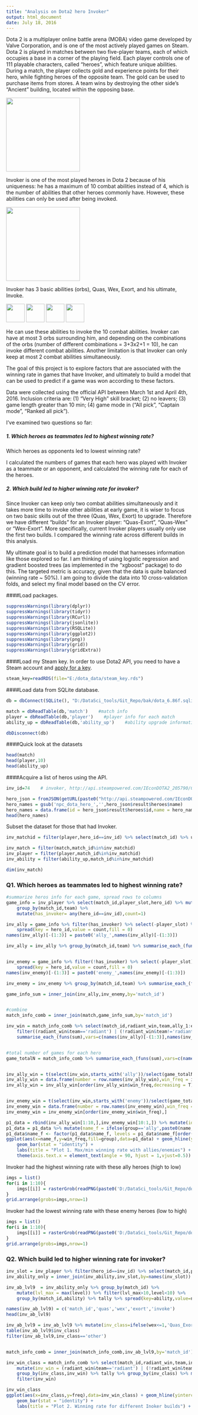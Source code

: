 ```yaml
---
title: "Analysis on Dota2 hero Invoker"
output: html_document
date: July 18, 2016
---
```


Dota 2 is a multiplayer online battle arena (MOBA) video game developed by Valve Corporation, and is one of the most actively played games on Steam. Dota 2 is played in matches between two five-player teams, each of which occupies a base in a corner of the playing field. Each player controls one of 111 playable characters, called "heroes", which feature unique abilities. During a match, the player collects gold and experience points for their hero, while fighting heroes of the opposite team. The gold can be used to purchase items from stores. A team wins by destroying the other side's "Ancient" building, located within the opposing base.

<img src="figure/dota_2_logo.png" width="200px"/>

Invoker is one of the most played heroes in Dota 2 because of his uniqueness: he has a maximum of 10 combat abilities instead of 4, which is the number of abilities that other heroes commonly have. However, these abilities can only be used after being invoked. 

<img src="figure/invoker.png" width="200px"/>

Invoker has 3 basic abilities (orbs), Quas, Wex, Exort, and his ultimate, Invoke. 

<img src="figure/Quas_icon.png" width="50px"/>
<img src="figure/Wex_icon.png" width="50px"/>
<img src="figure/Exort_icon.png" width="50px"/> 
<img src="figure/Invoke_icon.png" width="50px"/> 

He can use these abilities to invoke the 10 combat abilities. Invoker can have at most 3 orbs surrounding him, and depending on the combinations of the orbs (number of different combinations = 3+3x2+1 = 10), he can invoke different combat abilities. Another limitation is that Invoker can only keep at most 2 combat abilities simultaneously. 

The goal of this project is to explore factors that are associated with the winning rate in games that have Invoker, and ultimately to build a model that can be used to predict if a game was won according to these factors.

Data were collected using the official API between March 1st and April 4th, 2016. Inclusion criteria are: (1) "Very High" skill bracket; (2) no leavers; (3) game length greater than 10 min; (4) game mode in ("All pick", "Captain mode", "Ranked all pick"). 

I've examined two questions so far: 

##### 1. Which heroes as teammates led to highest winning rate? 
Which heroes as opponents led to lowest winning rate?

I calculated the numbers of games that each hero was played with Invoker as a teammate or an opponent, and calculated the winning rate for each of the heroes.

##### 2. Which build led to higher winning rate for invoker?

Since Invoker can keep only two combat abilities simultaneously and it takes more time to invoke other abilities at early game, it is wiser to focus on two basic skills out of the three (Quas, Wex, Exort) to upgrade. Therefore we have different "builds" for an Invoker player: "Quas-Exort", "Quas-Wex" or "Wex-Exort". More specifically, current Invoker players usually only use the first two builds. I compared the winning rate across different builds in this analysis.

My ultimate goal is to build a prediction model that harnesses information like those explored so far. I am thinking of using logistic regression and gradient boosted trees (as implemented in the "xgboost" package) to do this. The targeted metric is accuracy, given that the data is quite balanced (winning rate ~ 50%). I am going to divide the data into 10 cross-validation folds, and select my final model based on the CV error.


####Load packages.
```r
suppressWarnings(library(dplyr))
suppressWarnings(library(tidyr))
suppressWarnings(library(RCurl))
suppressWarnings(library(jsonlite))
suppressWarnings(library(RSQLite))
suppressWarnings(library(ggplot2))
suppressWarnings(library(png))
suppressWarnings(library(grid))
suppressWarnings(library(gridExtra))
```

  
####Load my Steam key. 
In order to use Dota2 API, you need to have a Steam account and [apply for a key](https://steamcommunity.com/dev).

```r
steam_key=readRDS(file="E:/dota_data/steam_key.rds")
```


####Load data from SQLite database.
```r
db = dbConnect(SQLite(), "D:/DataSci_tools/Git_Repo/bak/dota_6.86f.sqlite3")

match = dbReadTable(db,'match')    #match info
player = dbReadTable(db,'player')    #player info for each match
ability_up = dbReadTable(db,'ability_up')    #ability upgrade information for each player

dbDisconnect(db)
```


####Quick look at the datasets
```r
head(match)
head(player,10)
head(ability_up)
```


####Acquire a list of heros using the API.
```r
inv_id=74    # invoker, http://api.steampowered.com/IEconDOTA2_205790/GetHeroes/v0001/?language=en&key=steam_key

hero_json = fromJSON(getURL(paste0("http://api.steampowered.com/IEconDOTA2_205790/GetHeroes/v0001/?language=en&key=",steam_key)))
hero_names = gsub('npc_dota_hero_','',hero_json$result$heroes$name)
hero_names = data.frame(id = hero_json$result$heroes$id,name = hero_names,stringsAsFactors = F)
head(hero_names)
```

Subset the dataset for those that had Invoker.

```r
inv_matchid = filter(player,hero_id==inv_id) %>% select(match_id) %>% unlist

inv_match = filter(match,match_id%in%inv_matchid)
inv_player = filter(player,match_id%in%inv_matchid)
inv_ability = filter(ability_up,match_id%in%inv_matchid)

dim(inv_match)
```


### Q1. Which heroes as teammates led to highest winning rate? 

```r
#summarize heros info for each game, spread rows to columns
game_info = inv_player %>% select(match_id,player_slot,hero_id) %>% mutate(team = ifelse(player_slot<5,'radiant','dire')) %>%
    group_by(match_id,team) %>%
    mutate(has_invoker= any(hero_id==inv_id),count=1)

inv_ally = game_info %>% filter(has_invoker) %>% select(-player_slot) %>%
    spread(key = hero_id,value = count,fill = 0)
names(inv_ally)[-(1:3)] = paste0('ally_',names(inv_ally)[-(1:3)])

inv_ally = inv_ally %>% group_by(match_id,team) %>% summarise_each_(funs(mean(.,na.rm=T)),names(inv_ally)[-(1:3)]) %>% select(-ally_74)  #remove invoker from the ally list


inv_enemy = game_info %>% filter(!has_invoker) %>% select(-player_slot) %>%
    spread(key = hero_id,value = count,fill = 0)
names(inv_enemy)[-(1:3)] = paste0('enemy_',names(inv_enemy)[-(1:3)])

inv_enemy = inv_enemy %>% group_by(match_id,team) %>% summarise_each_(funs(mean(.,na.rm=T)),names(inv_enemy)[-(1:3)]) %>% select(-team)

game_info_sum = inner_join(inv_ally,inv_enemy,by='match_id')


#combine
match_info_comb = inner_join(match,game_info_sum,by='match_id')

inv_win = match_info_comb %>% select(match_id,radiant_win,team,ally_1:enemy_113) %>% 
    filter((radiant_win&team=='radiant') | (!radiant_win&team!='radiant')) %>%
    summarise_each_(funs(sum),vars=c(names(inv_ally)[-(1:3)],names(inv_enemy)[-(1:3)]))


#total number of games for each hero
game_totalN = match_info_comb %>% summarise_each_(funs(sum),vars=c(names(inv_ally)[-(1:3)],names(inv_enemy)[-(1:3)]))


inv_ally_win = t(select(inv_win,starts_with('ally'))/select(game_totalN,starts_with('ally')))
inv_ally_win = data.frame(number = row.names(inv_ally_win),win_freq = inv_ally_win,totalN = unlist(select(game_totalN,starts_with('ally'))),group='ally')
inv_ally_win = inv_ally_win[order(inv_ally_win$win_freq,decreasing = T),]


inv_enemy_win = t(select(inv_win,starts_with('enemy'))/select(game_totalN,starts_with('enemy')))
inv_enemy_win = data.frame(number = row.names(inv_enemy_win),win_freq = inv_enemy_win,totalN = unlist(select(game_totalN,starts_with('enemy'))),group='enemy')
inv_enemy_win = inv_enemy_win[order(inv_enemy_win$win_freq),]
```



```r
p1_data = rbind(inv_ally_win[1:10,],inv_enemy_win[10:1,]) %>% mutate(id = as.integer(gsub('.*_','',number))) %>% inner_join(hero_names,by='id')
p1_data = p1_data %>% mutate(name_f = ifelse(group=='ally',paste0(name,'_a'),paste0(name,'_e')))    #add suffix
p1_data$name_f <- factor(p1_data$name_f, levels = p1_data$name_f[order(p1_data$win_freq,decreasing = T)])
ggplot(aes(x=name_f,y=win_freq,fill=group),data=p1_data) + geom_hline(yintercept=0.5,col='blue',linetype='dashed') +
    geom_bar(stat = "identity") +
    labs(title = "Plot 1. Max/min winning rate with allies/enemies") + xlab("Heros") + ylab("Winning rate") +
    theme(axis.text.x = element_text(angle = 90, hjust = 1,vjust=0.5))
```

Invoker had the highest winning rate with these ally heroes (high to low)

```r
imgs = list()
for(i in 1:10){
    imgs[[i]] = rasterGrob(readPNG(paste0('D:/DataSci_tools/Git_Repo/dota2/205x115/',p1_data$name[i],'_lg.png')), interpolate=TRUE, width = unit(0.95,"in"),height=unit(0.6,"in"))
}
grid.arrange(grobs=imgs,nrow=1)
```

Invoker had the lowest winning rate with these enemy heroes (low to high)

```r
imgs = list()
for(i in 1:10){
    imgs[[i]] = rasterGrob(readPNG(paste0('D:/DataSci_tools/Git_Repo/dota2/205x115/',p1_data$name[21-i],'_lg.png')), interpolate=TRUE, width = unit(0.95,"in"),height=unit(0.6,"in"))
}
grid.arrange(grobs=imgs,nrow=1)
```


### Q2. Which build led to higher winning rate for invoker?

```r
inv_slot = inv_player %>% filter(hero_id==inv_id) %>% select(match_id,player_slot)
inv_ability_only = inner_join(inv_ability,inv_slot,by=names(inv_slot))

inv_ab_lvl9  = inv_ability_only %>% group_by(match_id) %>%
    mutate(lvl_max = max(level)) %>% filter(lvl_max>10,level<10) %>%
    group_by(match_id,ability) %>% tally %>% spread(key=ability,value=n,fill=0)

names(inv_ab_lvl9) = c('match_id','quas','wex','exort','invoke')
head(inv_ab_lvl9)

inv_ab_lvl9 = inv_ab_lvl9 %>% mutate(inv_class=ifelse(wex<=1,'Quas_Exort',ifelse(exort<=1,'Quas_Wex',ifelse(quas<=1,'Wex_Exort','other'))))
table(inv_ab_lvl9$inv_class)
filter(inv_ab_lvl9,inv_class=='other')


match_info_comb = inner_join(match_info_comb,inv_ab_lvl9,by='match_id')

inv_win_class = match_info_comb %>% select(match_id,radiant_win,team,inv_class) %>%
    mutate(inv_win = (radiant_win&team=='radiant') | (!radiant_win&team!='radiant')) %>%
    group_by(inv_class,inv_win) %>% tally %>% group_by(inv_class) %>% mutate(total_n = sum(n),freq=n/total_n) %>%
    filter(inv_win)
```


```r
inv_win_class
ggplot(aes(x=inv_class,y=freq),data=inv_win_class) + geom_hline(yintercept=0.5,col='blue',linetype='dashed') + 
    geom_bar(stat = "identity") +
    labs(title = "Plot 2. Winning rate for different Inoker builds") + xlab("Build") + ylab("Winning rate")
```

